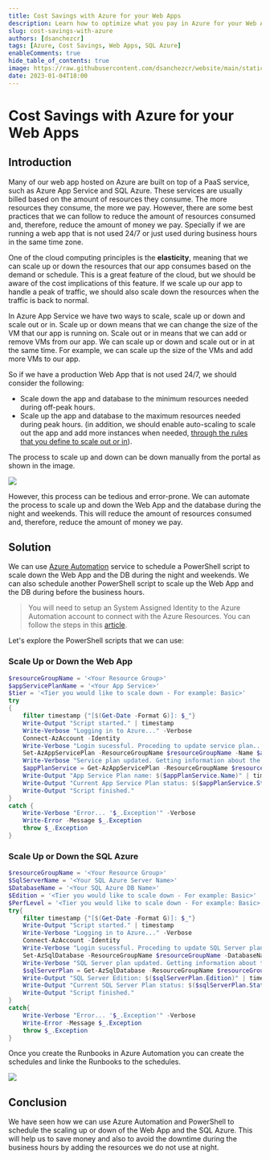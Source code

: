 ```yaml
---
title: Cost Savings with Azure for your Web Apps
description: Learn how to optimize what you pay in Azure for your Web Apps with PaaS.
slug: cost-savings-with-azure
authors: [dsanchezcr]
tags: [Azure, Cost Savings, Web Apps, SQL Azure]
enableComments: true
hide_table_of_contents: true
image: https://raw.githubusercontent.com/dsanchezcr/website/main/static/img/CostSavings/Automation.jpg
date: 2023-01-04T18:00
---
```

# Cost Savings with Azure for your Web Apps

## Introduction

Many of our web app hosted on Azure are built on top of a PaaS service, such as Azure App Service and SQL Azure. These services are usually billed based on the amount of resources they consume. The more resources they consume, the more we pay. However, there are some best practices that we can follow to reduce the amount of resources consumed and, therefore, reduce the amount of money we pay. Specially if we are running a web app that is not used 24/7 or just used during business hours in the same time zone.
<!--truncate-->
One of the cloud computing principles is the **elasticity**, meaning that we can scale up or down the resources that our app consumes based on the demand or schedule. This is a great feature of the cloud, but we should be aware of the cost implications of this feature. If we scale up our app to handle a peak of traffic, we should also scale down the resources when the traffic is back to normal.

In Azure App Service we have two ways to scale, scale up or down and scale out or in. Scale up or down means that we can change the size of the VM that our app is running on. Scale out or in means that we can add or remove VMs from our app. We can scale up or down and scale out or in at the same time. For example, we can scale up the size of the VMs and add more VMs to our app. 

So if we have a production Web App that is not used 24/7, we should consider the following:

- Scale down the app and database to the minimum resources needed during off-peak hours.
- Scale up the app and database to the maximum resources needed during peak hours. (in addition, we should enable auto-scaling to scale out the app and add more instances when needed, [through the rules that you define to scale out or in](https://learn.microsoft.com/azure/azure-monitor/autoscale/autoscale-get-started?WT.mc_id=DT-MVP-5005361&toc=%2Fazure%2Fapp-service%2Ftoc.json#create-your-first-autoscale-setting)).

The process to scale up and down can be down manually from the portal as shown in the image.

![](../static/img/CostSavings/AzurePortal-ScaleUp.jpg)

However, this process can be tedious and error-prone. We can automate the process to scale up and down the Web App and the database during the night and weekends. This will reduce the amount of resources consumed and, therefore, reduce the amount of money we pay.

## Solution

We can use [Azure Automation](https://learn.microsoft.com/azure/automation/overview?WT.mc_id=DT-MVP-5005361) service to schedule a PowerShell script to scale down the Web App and the DB during the night and weekends. We can also schedule another PowerShell script to scale up the Web App and the DB during before the business hours.

> You will need to setup an System Assigned Identity to the Azure Automation account to connect with the Azure Resources. You can follow the steps in this [article](https://learn.microsoft.com/azure/automation/learn/powershell-runbook-managed-identity?WT.mc_id=DT-MVP-5005361#assign-permissions-to-managed-identities).

Let's explore the PowerShell scripts that we can use:

### Scale Up or Down the Web App

```powershell
$resourceGroupName = '<Your Resource Group>'
$appServicePlanName = '<Your App Service>'
$tier = '<Tier you would like to scale down - For example: Basic>'
try
{
    filter timestamp {"[$(Get-Date -Format G)]: $_"}
    Write-Output "Script started." | timestamp
    Write-Verbose "Logging in to Azure..." -Verbose
    Connect-AzAccount -Identity
    Write-Verbose "Login sucessful. Proceding to update service plan..." -Verbose
    Set-AzAppServicePlan -ResourceGroupName $resourceGroupName -Name $appServicePlanName -tier $tier
    Write-Verbose "Service plan updated. Getting information about the update..." -Verbose
    $appPlanService = Get-AzAppServicePlan -ResourceGroupName $resourceGroupName -Name $appServicePlanName
    Write-Output "App Service Plan name: $($appPlanService.Name)" | timestamp
    Write-Output "Current App Service Plan status: $($appPlanService.Status), tier: $($appPlanService.Sku.Name)" | timestamp
    Write-Output "Script finished."
}
catch {
    Write-Verbose "Error... '$_.Exception'" -Verbose
    Write-Error -Message $_.Exception
    throw $_.Exception
}
```

### Scale Up or Down the SQL Azure

```powershell
$resourceGroupName = '<Your Resource Group>'
$SqlServerName = '<Your SQL Azure Server Name>'
$DatabaseName = '<Your SQL Azure DB Name>'
$Edition = '<Tier you would like to scale down - For example: Basic>'
$PerfLevel = '<Tier you would like to scale down - For example: Basic>'
try{
    filter timestamp {"[$(Get-Date -Format G)]: $_"}
    Write-Output "Script started." | timestamp
    Write-Verbose "Logging in to Azure..." -Verbose
    Connect-AzAccount -Identity  
    Write-Verbose "Login sucessful. Proceding to update SQL Server plan..." -Verbose
    Set-AzSqlDatabase -ResourceGroupName $resourceGroupName -DatabaseName $DatabaseName -ServerName $SqlServerName -Edition $Edition -RequestedServiceObjectiveName $PerfLevel 
    Write-Verbose "SQL Server plan updated. Getting information about the update..." -Verbose
    $sqlServerPlan = Get-AzSqlDatabase -ResourceGroupName $resourceGroupName -DatabaseName $DatabaseName -ServerName $SqlServerName
    Write-Output "SQL Server Edition: $($sqlServerPlan.Edition)" | timestamp
    Write-Output "Current SQL Server Plan status: $($sqlServerPlan.Status)" | timestamp
    Write-Output "Script finished."
}
catch{
    Write-Verbose "Error... '$_.Exception'" -Verbose
    Write-Error -Message $_.Exception
    throw $_.Exception
}
```

Once you create the Runbooks in Azure Automation you can create the schedules and linke the Runbooks to the schedules.

![](../static/img/CostSavings/Automation.jpg)

## Conclusion

We have seen how we can use Azure Automation and PowerShell to schedule the scaling up or down of the Web App and the SQL Azure. This will help us to save money and also to avoid the downtime during the business hours by adding the resources we do not use at night.